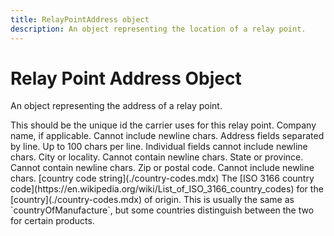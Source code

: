 ```yaml
---
title: RelayPointAddress object
description: An object representing the location of a relay point.
---
```


Relay Point Address Object
===============================================
An object representing the address of a relay point.

<Reference>
  
  <Field name="relay_point_id" type="string" required={true}>
    <Description>
      This should be the unique id the carrier uses for this relay point.
    </Description>
  </Field>

  <Field name="company_name" type="string" required={false}>
    <Description>
        Company name, if applicable. Cannot include newline chars.
    </Description>
  </Field>

  <Field name="address_lines[]" type="string[]" required={true}>
    <Description>
      Address fields separated by line. Up to 100 chars per line. Individual fields cannot include newline chars.
    </Description>
  </Field>

 <Field name="city_locality" type="string" required={true}>
    <Description>
      City or locality. Cannot contain newline chars.
    </Description>
  </Field>

 <Field name="state_province" type="string" required={true}>
    <Description>
      State or province. Cannot contain newline chars.
    </Description>
  </Field>

 <Field name="postal_code" type="string" required={true}>
    <Description>
      Zip or postal code. Cannot include newline chars.
    </Description>
  </Field>

 <Field name="country_code" required={true}>
    <Type>
      [country code string](./country-codes.mdx)
    </Type>
    <Description>
      The [ISO 3166 country code](https://en.wikipedia.org/wiki/List_of_ISO_3166_country_codes) for the [country](./country-codes.mdx) of origin. This is usually the same as `countryOfManufacture`, but some countries distinguish between the two for certain products.
    </Description>
  </Field>

</Reference>
